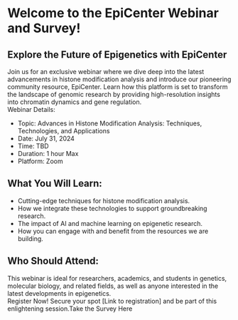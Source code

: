 # Welcome to the EpiCenter Webinar and Survey!

## Explore the Future of Epigenetics with EpiCenter

Join us for an exclusive webinar where we dive deep into the latest advancements in histone modification analysis and introduce our pioneering community resource, EpiCenter. Learn how this platform is set to transform the landscape of genomic research by providing high-resolution insights into chromatin dynamics and gene regulation.\
Webinar Details:

-   Topic: Advances in Histone Modification Analysis: Techniques, Technologies, and Applications
-   Date: July 31, 2024
-   Time: TBD
-   Duration: 1 hour Max
-   Platform: Zoom

## What You Will Learn:

-   Cutting-edge techniques for histone modification analysis.
-   How we integrate these technologies to support groundbreaking research.
-   The impact of AI and machine learning on epigenetic research.
-   How you can engage with and benefit from the resources we are building.

## Who Should Attend: 

This webinar is ideal for researchers, academics, and students in genetics, molecular biology, and related fields, as well as anyone interested in the latest developments in epigenetics.\
Register Now! Secure your spot [Link to registration] and be part of this enlightening session.Take the Survey Here
